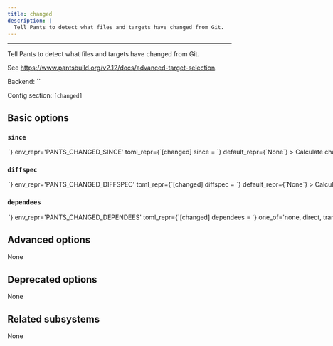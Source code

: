 ```yaml
---
title: changed
description: |
  Tell Pants to detect what files and targets have changed from Git.
---
```



---

Tell Pants to detect what files and targets have changed from Git.

See https://www.pantsbuild.org/v2.12/docs/advanced-target-selection.

Backend: <span className="color--primary">``</span>

Config section: <span className="color--primary">`[changed]`</span>

<span className={styles.options}>

## Basic options

### `since`

<Option
  cli_repr={`--changed-since=<str>`}
  env_repr='PANTS_CHANGED_SINCE'
  toml_repr={`[changed]
since = <str>`}
  default_repr={`None`}
>

Calculate changes since this Git spec (commit range/SHA/ref).

</Option>

### `diffspec`

<Option
  cli_repr={`--changed-diffspec=<str>`}
  env_repr='PANTS_CHANGED_DIFFSPEC'
  toml_repr={`[changed]
diffspec = <str>`}
  default_repr={`None`}
>

Calculate changes contained within a given Git spec (commit range/SHA/ref).

</Option>

### `dependees`

<Option
  cli_repr={`--changed-dependees=<DependeesOption>`}
  env_repr='PANTS_CHANGED_DEPENDEES'
  toml_repr={`[changed]
dependees = <DependeesOption>`}
  one_of='none, direct, transitive'
  default_repr={`none`}
>

Include direct or transitive dependees of changed targets.

</Option>

## Advanced options

None

## Deprecated options

None

## Related subsystems

None

</span>
